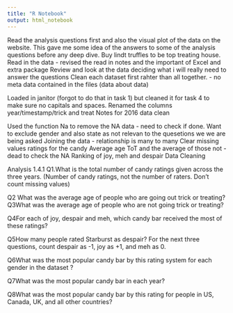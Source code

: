 ```yaml
---
title: "R Notebook"
output: html_notebook
---
```

Read the analysis questions first and also the visual plot of the data on the website.  This gave me some idea of the answers to some of the analysis questions before any deep dive. Buy lindt truffles to be top treating house.
Read in the data - revised the read in notes and the important of Excel and extra package
Review and look at the data deciding what i will really need to answer the questions
Clean each dataset first rahter than all together. - no meta data contained in the files (data about data)


Loaded in janitor (forgot to do that in task 1) but cleaned it for task 4 to make sure no capitals and spaces.
Renamed the columns year/timestamp/trick and treat
Notes for 2016 data clean

Used the function Na to remove the NA data - need to check if done.
Want to exclude gender and also state as not relevan to the quesetions we we are being asked
Joining the data - relationship is many to many
Clear missing values
ratings for the candy
Average age ToT and the average of those not - dead to check the NA
Ranking of joy, meh and despair
Data Cleaning


Analysis
1.4.1
Q1.What is the total number of candy ratings given across the three years.
(Number of candy ratings, not the number of raters. Don’t count missing values)

Q2 What was the average age of people who are going out trick or treating?
Q3What was the average age of people who are not going trick or treating?

Q4For each of joy, despair and meh, which candy bar received the most of these ratings?

Q5How many people rated Starburst as despair?
For the next three questions, count despair as -1, joy as +1, and meh as 0.

Q6What was the most popular candy bar by this rating system for each gender in the dataset ?

Q7What was the most popular candy bar in each year?

Q8What was the most popular candy bar by this rating for people in US, Canada, UK, and all other countries?